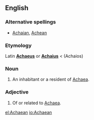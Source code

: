 ==English==

===Alternative spellings===
* [[Achaian]], [[Achean]]

===Etymology===
Latin '''[[Achaeus]]''' or '''[[Achaius]]''' < {{etyl|grc}} '''{{polytonic|[[Ἀχαιός]]}}''' (Achaios)

===Noun===
{{en-noun}}

# An inhabitant or a resident of [[Achaea]].

===Adjective===
{{en-adj|-}}

# Of or related to [[Achaea]].

[[el:Achaean]]
[[io:Achaean]]